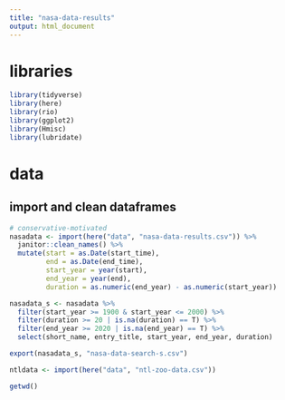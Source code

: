 ```yaml
---
title: "nasa-data-results"
output: html_document
---
```


# libraries
```r
library(tidyverse)
library(here)
library(rio)
library(ggplot2)
library(Hmisc)
library(lubridate)
```

# data
## import and clean dataframes
```r
# conservative-motivated
nasadata <- import(here("data", "nasa-data-results.csv")) %>% 
  janitor::clean_names() %>% 
  mutate(start = as.Date(start_time),
         end = as.Date(end_time),
         start_year = year(start),
         end_year = year(end),
         duration = as.numeric(end_year) - as.numeric(start_year))

nasadata_s <- nasadata %>% 
  filter(start_year >= 1900 & start_year <= 2000) %>%
  filter(duration >= 20 | is.na(duration) == T) %>% 
  filter(end_year >= 2020 | is.na(end_year) == T) %>% 
  select(short_name, entry_title, start_year, end_year, duration)

export(nasadata_s, "nasa-data-search-s.csv")

ntldata <- import(here("data", "ntl-zoo-data.csv"))

getwd()
```
